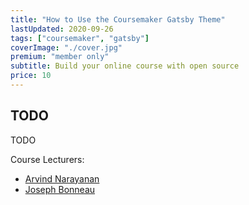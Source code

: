 ```yaml
---
title: "How to Use the Coursemaker Gatsby Theme"
lastUpdated: 2020-09-26
tags: ["coursemaker", "gatsby"]
coverImage: "./cover.jpg"
premium: "member only"
subtitle: Build your online course with open source
price: 10
---
```


## TODO

TODO

Course Lecturers:
* [Arvind Narayanan](http://randomwalker.info/)
* [Joseph Bonneau](http://jbonneau.com/)